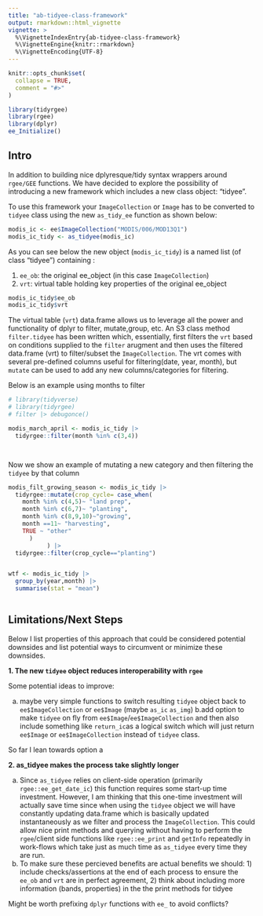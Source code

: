 ```yaml
---
title: "ab-tidyee-class-framework"
output: rmarkdown::html_vignette
vignette: >
  %\VignetteIndexEntry{ab-tidyee-class-framework}
  %\VignetteEngine{knitr::rmarkdown}
  %\VignetteEncoding{UTF-8}
---
```


```r
knitr::opts_chunk$set(
  collapse = TRUE,
  comment = "#>"
)
```

```r
library(tidyrgee)
library(rgee)
library(dplyr)
ee_Initialize()
```

## Intro

In addition to building nice dplyresque/tidy syntax wrappers around `rgee/GEE` functions. We have decided to explore the possibility of introducing a new framework which includes a new class object: "tidyee". 

To use this framework your `ImageCollection` or `Image` has to be converted to `tidyee` class using the new `as_tidy_ee` function as shown below:

```r
modis_ic <- ee$ImageCollection("MODIS/006/MOD13Q1")
modis_ic_tidy <- as_tidyee(modis_ic)
```

As you can see below the new object (`modis_ic_tidy`) is a named list (of class "tidyee") containing :

1. `ee_ob`: the original ee_object (in this case `ImageCollection`)
2. `vrt`: virtual table holding key properties of the original ee_object

```r
modis_ic_tidy$ee_ob
modis_ic_tidy$vrt
```

The virtual table (`vrt`) data.frame allows us to leverage all the power and functionality of dplyr to filter, mutate,group, etc. An S3 class method `filter.tidyee` has been written which, essentially, first filters the `vrt` based on conditions supplied to the `filter` arugment and then uses the filtered data.frame (vrt) to filter/subset the `ImageCollection`. The vrt comes with several pre-defined  columns useful for filtering(date, year, month), but `mutate` can be used to add any new columns/categories for filtering.  

Below is an example using months to filter

```r
# library(tidyverse)
# library(tidyrgee)
# filter |> debugonce()

modis_march_april <- modis_ic_tidy |> 
  tidyrgee::filter(month %in% c(3,4))




```

Now we show an example of mutating a new category and then filtering the `tidyee` by that column
```r

modis_filt_growing_season <- modis_ic_tidy |> 
  tidyrgee::mutate(crop_cycle= case_when( 
    month %in% c(4,5)~ "land prep",
    month %in% c(6,7)~ "planting",
    month %in% c(8,9,10)~"growing",
    month ==11~ "harvesting",
    TRUE ~ "other"
      )
           ) |> 
  tidyrgee::filter(crop_cycle=="planting")



```


```r

wtf <- modis_ic_tidy |> 
  group_by(year,month) |> 
  summarise(stat = "mean")



```

## Limitations/Next Steps

Below I list properties of this approach that could be considered potential downsides and list potential ways to circumvent or minimize these downsides.

**1. The new `tidyee` object reduces interoperability with `rgee`**

Some potential ideas to improve:

a. maybe very simple functions to switch resulting `tidyee` object back to `ee$ImageCollection` or `ee$Image` (maybe `as_ic` `as_img`)
b.add option to make `tidyee` on fly from `ee$Image`/`ee$ImageCollection` and then also include something like `return_ic`as a logical switch which will just return `ee$Image` or `ee$ImageCollection` instead of `tidyee` class.

So far I lean towards option a

**2. as_tidyee makes the process take slightly longer**

a. Since `as_tidyee` relies on client-side operation (primarily `rgee::ee_get_date_ic`) this function requires some start-up time investment. However, I am thinking that this one-time investment will actually save time since when using the `tidyee` object we will have constantly updating data.frame which is basically updated instantaneously as we filter and process the `ImageCollection`. This could allow nice print methods and querying without having to perform the `rgee`/client side functions like `rgee::ee_print` and `getInfo` repeatedly in work-flows which take just as much time as `as_tidyee` every time they are run.
b. To make sure these percieved benefits are actual benefits we should: 1) include checks/assertions at the end of each process to ensure the `ee_ob` and `vrt` are in perfect agreement, 2) think about including more information (bands, properties) in the the print methods for tidyee


Might be worth prefixing `dplyr` functions with `ee_` to avoid conflicts?





